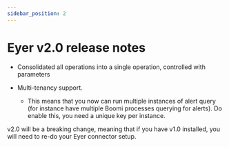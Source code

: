 ```yaml
---
sidebar_position: 2
---
```

# Eyer v2.0 release notes

* Consolidated all operations into a single operation, controlled with parameters

* Multi-tenancy support. 

    * This means that you now can run multiple instances of alert query (for instance have multiple Boomi processes querying for alerts). Do enable this, you need a unique key per instance.

 

v2.0 will be a breaking change, meaning that if you have v1.0 installed, you will need to re-do your Eyer connector setup.